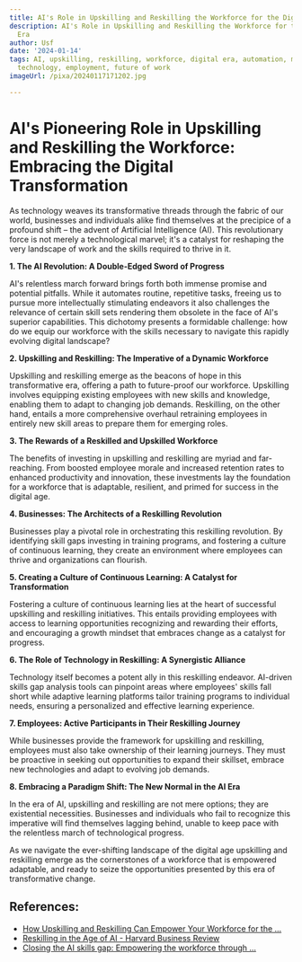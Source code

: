 ```yaml
---
title: AI's Role in Upskilling and Reskilling the Workforce for the Digital Era
description: AI's Role in Upskilling and Reskilling the Workforce for the Digital
  Era
author: Usf
date: '2024-01-14'
tags: AI, upskilling, reskilling, workforce, digital era, automation, machine learning,
  technology, employment, future of work
imageUrl: /pixa/20240117171202.jpg

---
```

# **AI's Pioneering Role in Upskilling and Reskilling  the Workforce: Embracing the Digital Transformation**

As technology weaves its transformative threads through  the fabric of our world, businesses and individuals alike find themselves at the precipice of a profound shift – the advent of Artificial Intelligence (AI).  This revolutionary force is not merely a technological marvel; it's a  catalyst for reshaping the very landscape of work and the skills required to thrive in it.

**1. The  AI Revolution: A Double-Edged Sword of Progress**

AI's relentless march forward brings forth both immense promise and potential pitfalls. While it  automates routine, repetitive tasks, freeing us to pursue more intellectually stimulating endeavors it also challenges the relevance of certain skill sets rendering them obsolete in the face of AI's superior capabilities. This dichotomy presents a formidable  challenge: how do we equip our workforce with the skills necessary to navigate this rapidly evolving digital landscape?

**2. Upskilling and Reskilling: The Imperative of a Dynamic Workforce**

Upskilling  and reskilling emerge  as the beacons of hope in this transformative era, offering a path  to future-proof our workforce.  Upskilling involves  equipping existing employees with new  skills and knowledge, enabling them  to  adapt to changing job demands. Reskilling, on the other hand, entails a more comprehensive overhaul retraining employees in entirely  new skill areas to prepare them for emerging roles.

**3. The Rewards of a Reskilled and Upskilled Workforce**

The benefits of investing in upskilling and reskilling  are  myriad and far-reaching. From boosted employee morale and increased  retention rates to enhanced productivity  and innovation, these investments lay the foundation for a workforce that is adaptable, resilient, and primed for success in  the digital age.

**4. Businesses:  The Architects of a Reskilling Revolution**

Businesses play a pivotal role in orchestrating this reskilling revolution. By identifying skill gaps investing in training programs, and fostering  a culture  of continuous learning,  they create an environment where employees can thrive and organizations can flourish.

**5. Creating a Culture of Continuous Learning: A Catalyst for Transformation**

Fostering a culture of continuous learning lies at the heart of successful upskilling and reskilling  initiatives. This entails providing employees with access  to learning opportunities recognizing and  rewarding their efforts, and encouraging a growth mindset that  embraces change as a catalyst for progress.

**6. The Role of Technology in Reskilling: A  Synergistic Alliance**

Technology itself becomes a potent ally in this reskilling endeavor. AI-driven skills gap  analysis tools can pinpoint areas  where employees' skills fall short  while adaptive  learning platforms tailor training programs to individual needs, ensuring a  personalized and  effective learning experience.

**7. Employees: Active Participants in Their Reskilling Journey**

While businesses provide the framework for upskilling and  reskilling, employees must also take ownership of their  learning journeys. They must  be  proactive in seeking out opportunities to expand their skillset, embrace  new technologies  and adapt to evolving job  demands.

**8. Embracing a Paradigm Shift: The New Normal in the AI Era**

In the  era of AI, upskilling and reskilling are not mere  options; they are existential necessities. Businesses and  individuals who fail to recognize this imperative will find themselves lagging behind, unable to keep pace with the relentless  march of  technological progress.

As we navigate the ever-shifting  landscape of the digital age upskilling and reskilling  emerge as  the cornerstones of a workforce that is  empowered adaptable, and ready to seize the opportunities  presented by this era  of transformative change.

## References:
- [How Upskilling and Reskilling Can Empower Your Workforce for the ...](https://www.linkedin.com/pulse/how-upskilling-reskilling-can-empower-your-workforce-ai-chiancone)
- [Reskilling in the Age of AI - Harvard Business Review](https://hbr.org/2023/09/reskilling-in-the-age-of-ai)
- [Closing the AI skills gap: Empowering the workforce through ...](https://corporate.britishcouncil.org/insights/closing-ai-skills-gap-empowering-workforce-through-upskilling-and-reskilling-2)
